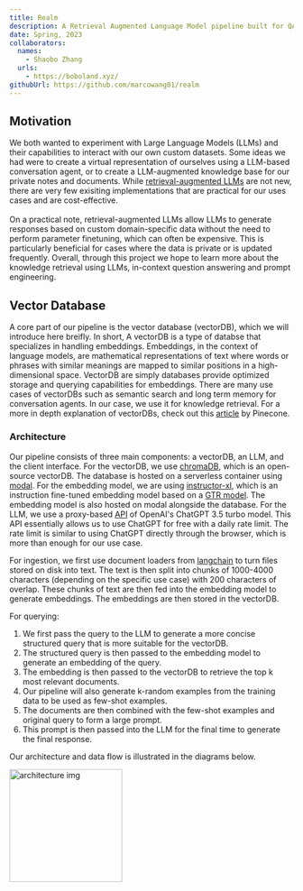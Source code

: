 ```yaml
---
title: Realm
description: A Retrieval Augmented Language Model pipeline built for QA tasks.
date: Spring, 2023
collaborators: 
  names:
    - Shaobo Zhang
  urls:
    - https://boboland.xyz/
githubUrl: https://github.com/marcowang01/realm
---
```



## Motivation
We both wanted to experiment with Large Language Models (LLMs) and their capabilities to interact with our own custom datasets. Some ideas we had were to create
a virtual representation of ourselves using a LLM-based conversation agent, or to create a LLM-augmented knowledge base for our private notes and documents. 
While [retrieval-augmented LLMs](https://mattboegner.com/knowledge-retrieval-architecture-for-llms/) are not new, there are very few exisiting implementations that are practical for our uses cases and are cost-effective.
<br /> <br />
On a practical note, retrieval-augmented LLMs allow LLMs to generate responses based on custom domain-specific data without the need to perform
parameter finetuning, which can often be expensive. This is particularly beneficial for cases where the data is private or is updated frequently. Overall, through
this project we hope to learn more about the knowledge retrieval using LLMs, in-context question answering and prompt engineering.


## Vector Database

A core part of our pipeline is the vector database (vectorDB), which we will introduce here breifly. In short, A vectorDB is a type of databse that specializes 
in handling embeddings. Embeddings, in the context of language models, are mathematical representations of text where words or phrases with similar meanings are
mapped to similar positions in a high-dimensional space. VectorDB are simply databases provide optimized storage and querying capabilities for embeddings. There
are many use cases of vectorDBs such as semantic search and long term memory for conversation agents. In our case, we use it for knowledge retrieval. For a more
in depth explanation of vectorDBs, check out this [article](https://www.pinecone.io/learn/vector-database/) by Pinecone. 

### Architecture

Our pipeline consists of three main components: a vectorDB, an LLM, and the client interface. For the vectorDB, we use [chromaDB](https://www.trychroma.com/), which is an open-source vectorDB. The database is hosted on a serverless container using [modal](https://modal.com/docs/guide). For the embedding model, we are using [instructor-xl](https://huggingface.co/hkunlp/instructor-xl), which is an instruction fine-tuned embedding model based on a [GTR model](https://arxiv.org/pdf/2112.07899.pdf). The embedding model is also hosted on modal alongside the database. For the LLM, we use a proxy-based [API](https://github.com/PawanOsman/ChatGPT) of OpenAI's ChatGPT 3.5 turbo model. This API essentially allows us to use ChatGPT for free with a daily rate limit. The rate limit is similar to using ChatGPT directly through the browser, which is more than enough for our use case.

For ingestion, we first use document loaders from [langchain](https://python.langchain.com/en/latest/index.html) to turn files stored on disk into text. The text is then split into chunks of 1000-4000 characters (depending on the specific use case) with 200 characters of overlap. These chunks of text are then fed into the embedding model to generate embeddings. The embeddings are then stored in the vectorDB.

For querying:

1. We first pass the query to the LLM to generate a more concise structured query that is more suitable for the vectorDB.
2. The structured query is then passed to the embedding model to generate an embedding of the query.
3. The embedding is then passed to the vectorDB to retrieve the top k most relevant documents.
4. Our pipeline will also generate k-random examples from the training data to be used as few-shot examples.
5. The documents are then combined with the few-shot examples and original query to form a large prompt.
6. This prompt is then passed into the LLM for the final time to generate the final response.

Our architecture and data flow is illustrated in the diagrams below.

<Image
  src="/images/realm/architecture.svg"
  width="200"
  height="200"
  alt="architecture img"
/>


